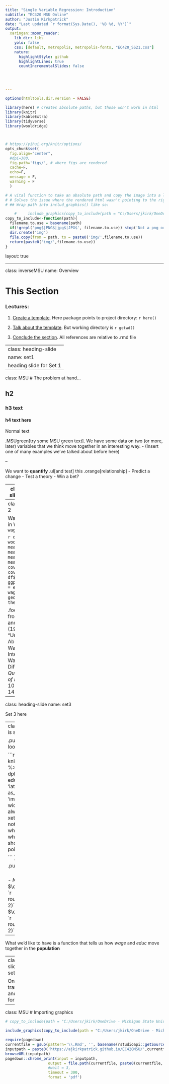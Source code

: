 ```yaml
---
title: "Single Variable Regression: Introduction"
subtitle: "EC420 MSU Online"
author: "Justin Kirkpatrick"
date: "Last updated `r format(Sys.Date(), '%B %d, %Y')`"
output:
  xaringan::moon_reader:
    lib_dir: libs
    yolo: false
    css: [default, metropolis, metropolis-fonts, "EC420_SS21.css"]
    nature:
      highlightStyle: github
      highlightLines: true
      countIncrementalSlides: false
   
                
      

---
```

```r
options(htmltools.dir.version = FALSE)

library(here) # creates absolute paths, but those won't work in html
library(knitr)
library(kableExtra)
library(tidyverse)
library(wooldridge)



# https://yihui.org/knitr/options/
opts_chunk$set(
  fig.align="center",
  #dpi=300, 
  fig.path='figs/', # where figs are rendered
  cache=F,
  echo=F,
  message = F,
  warning = F
  )

# A vital function to take an absolute path and copy the image into a local img folder.
# # Solves the issue where the rendered html wasn't pointing to the right things. 
# ## Wrap path into includ_graphics() like so:

    #     include_graphics(copy_to_include(path = "C:/Users/jkirk/OneDrive - Michigan State University/Teaching/EC420online/img/MMfig43a.png"))
copy_to_include<-function(path){
  filename.to.use = basename(path)
  if(!grepl('png$|PNG$|jpg$|JPG$', filename.to.use)) stop('Not a png or jpg')
  dir.create('img')
  file.copy(from = path, to = paste0('img/',filename.to.use))
  return(paste0('img/',filename.to.use))
}

```

layout: true

<div class="msu-header"></div>  

---

class: inverseMSU
name: Overview

# This Section  

### __Lectures:__

1. [Create a template](#set1). Here package points to project directory: `r here()`

2. [Talk about the template](#set2). But working directory is `r getwd()`

3. [Conclude the section](#set3). All references are relative to .rmd file

---
class: heading-slide
name: set1
heading slide for Set 1
---

class: MSU
# The problem at hand...

## h2

### h3 text

#### h4 text here

Normal text

.MSUgreen[try some MSU green text]. We have some data on two (or more, later) variables that we think move together in an interesting way.
- (Insert one of many examples we've talked about before here)

--

We want to **quantify** .ul[and test] this .orange[relationship]
- Predict a change
- Test a theory
- Win a bet?


---
class: heading-slide
name: set2

heading slide set2

### .orange[heading slide text h3]
---
class: MSU
# Set 2

Wage data used in Wooldridge `wage2`

```r
df = wooldridge::wage2
meanwage = mean(df$wage)
meaneduc = mean(df$educ)
covwageeduc = cov(df$educ, df$wage)
d = ggplot(df, aes(x = educ, y = wage)) + geom_point() + theme_bw()
d
```

.footnote[Data from Blackburn and Neumark (1992), "Unobserved Ability, Efficiency Wages, and Interindustry Wage Differentials" *Quarterly Journal of Economics* 107, 1421-1436]


---
class: heading-slide
name: set3

Set 3 here

---
class: MSU
# This is set 3

.pull-left[
The data looks like this:  

```r
knitr::kable(head(df %>% dplyr::select(wage, educ)), format = 'latex') %>%
  as_image(file = 'img/wol2.png', width=4)  # should always be calling xetex from MikTex not Tex Live! cmd > where xetex or where xelatex will show where its pointing. 
 
```
]

.pull-right[
```r
d
```

<br>
- $N = 935$
- $\overline{wage} = `r round(meanwage, 2)`$
- $\overline{educ} = `r round(meaneduc, 2)`$
]

--

What we'd like to have is a function that tells us how $wage$ and $educ$ move together in the **population** 

---
class: heading-slide
name: set4


On to transformations and functional forms!

---
class: MSU
# Importing graphics


```r

# copy_to_include(path = "C:/Users/jkirk/OneDrive - Michigan State University/Teaching/EC420online/img/MMfig43a.png")

include_graphics(copy_to_include(path = "C:/Users/jkirk/OneDrive - Michigan State University/Teaching/EC420online/img/MMfig43a.png"))
```

```r

require(pagedown)
currentfile = gsub(pattern='\\.Rmd', '', basename(rstudioapi::getSourceEditorContext()$path))
inputpath = paste0('https://ajkirkpatrick.github.io/EC420MSU/',currentfile, '/', paste0(currentfile, '.html'))
browseURL(inputpath)
pagedown::chrome_print(input = inputpath,
                   output = file.path(currentfile, paste0(currentfile, '.pdf')),
                   #wait = 3,
                   timeout = 300,
                   format = 'pdf')

```